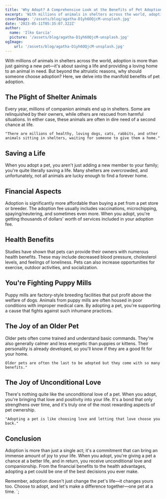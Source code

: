```yaml
---
title: 'Why Adopt? A Comprehensive Look at the Benefits of Pet Adoption.'
excerpt: 'With millions of animals in shelters across the world, adoption is more than just gaining a new pet, is about saving a life and providing a loving home to an animal in need. But beyond the altruistic reasons, why should someone choose adoption? Here, we delve into the manifold benefits of pet adoption.'
coverImage: '/assets/blog/agatha-D1yh6OQjcM-unsplash.jpg'
date: '2023-05-11T05:35:07.322Z'
author:
  name: 'Ilko García'
  picture: '/assets/blog/agatha-D1yh6OQjcM-unsplash.jpg'
ogImage:
    url: '/assets/blog/agatha-D1yh6OQjcM-unsplash.jpg'
---
```

With millions of animals in shelters across the world, adoption is more than just gaining a new pet—it's about saving a life and providing a loving home to an animal in need. But beyond the altruistic reasons, why should someone choose adoption? Here, we delve into the manifold benefits of pet adoption.

## The Plight of Shelter Animals

Every year, millions of companion animals end up in shelters. Some are relinquished by their owners, while others are rescued from harmful situations. In either case, these animals are often in dire need of a second chance at life. 

```
"There are millions of healthy, loving dogs, cats, rabbits, and other animals sitting in shelters, waiting for someone to give them a home." 
```

## Saving a Life

When you adopt a pet, you aren't just adding a new member to your family; you're quite literally saving a life. Many shelters are overcrowded, and unfortunately, not all animals are lucky enough to find a forever home.

## Financial Aspects

Adoption is significantly more affordable than buying a pet from a pet store or breeder. The adoption fee usually includes vaccinations, microchipping, spaying/neutering, and sometimes even more. When you adopt, you're getting thousands of dollars' worth of services included in your adoption fee.

## Health Benefits

Studies have shown that pets can provide their owners with numerous health benefits. These may include decreased blood pressure, cholesterol levels, and feelings of loneliness. Pets can also increase opportunities for exercise, outdoor activities, and socialization.

## You're Fighting Puppy Mills

Puppy mills are factory-style breeding facilities that put profit above the welfare of dogs. Animals from puppy mills are often housed in poor conditions with improper medical care. By adopting a pet, you're supporting a cause that fights against such inhumane practices.

## The Joy of an Older Pet

Older pets often come trained and understand basic commands. They're also generally calmer and less energetic than puppies or kittens. Their personality is already developed, so you'll know if they are a good fit for your home.

```
Older pets are often the last to be adopted but they come with so many benefits."
```

## The Joy of Unconditional Love

There's nothing quite like the unconditional love of a pet. When you adopt, you're bringing that love and positivity into your life. It's a bond that only strengthens over time, and it's truly one of the most rewarding aspects of pet ownership.

```
"Adopting a pet is like choosing love and letting that love choose you back."
```

## Conclusion

Adoption is more than just a single act; it's a commitment that can bring an immense amount of joy to your life. When you adopt, you're giving a pet a chance at a better life, and in return, you receive unconditional love and companionship. From the financial benefits to the health advantages, adopting a pet could be one of the best decisions you ever make.

Remember, adoption doesn't just change the pet's life—it changes yours too. Choose to adopt, and let's make a difference together—one pet at a time.
`;